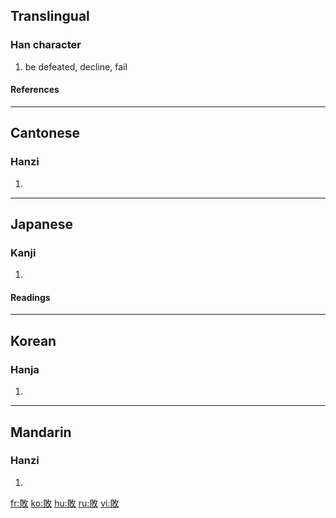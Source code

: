 {{see|败}}

==Translingual==
===Han character===
{{Han char|rn=66|rad=攴|as=07|sn=11|four=6884<sub>0</sub>|canj=月金人大 (BCOK)}}
# be defeated, decline, fail
====References====
{{Han ref|kx=0471.150|dkj=13227|dj=0824.020|hdz=21462.020|uh=6557|ud=25943|bh=B1D1|bd=45521}}

----
==Cantonese==
===Hanzi===
{{yue-hanzi|jyut=|y=baai6}}
# {{defn|Cantonese}}

----
==Japanese==
===Kanji===
{{ja-kanji|grade=4|rs=攴07}}
# {{defn|Japanese}} 
====Readings====
{{ja-readings|on=[[はい]] (hai), [[ばい]] (bai)|kun=[[やぶれる]] (yabureru), [[やぶる]] (yaburu)}}
  

----
==Korean==
===Hanja===
{{ko-hanja|hangeul=패|eumhun=|rv=pae|mr=p'ae|y=phay}}
# {{defn|Korean}}

----
==Mandarin==
===Hanzi===
{{cmn-hanzi|sim=败|pin=[[bài]] (bai4), [[jiāo]] (jiao1)|wg=pai<sup>4</sup>, chiao<sup>1</sup>}}
# {{defn|Mandarin}}

[[fr:敗]]
[[ko:敗]]
[[hu:敗]]
[[ru:敗]]
[[vi:敗]]
